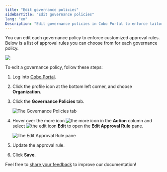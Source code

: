 ```yaml
---
title: "Edit governance policies"
sidebarTitle: "Edit governance policies"
lang: "en"
Description: "Edit governance policies in Cobo Portal to enforce tailored approval rules, enhancing compliance and operational efficiency."
---
```


You can edit each governance policy to enforce customized approval rules. Below is a list of approval rules you can choose from for each governance policy.

<img src="/en/images/organization/org4.svg" className="diagram"/>

To edit a governance policy, follow these steps:

1. Log into [Cobo Portal](https://portal.cobo.com/login).
2. Click the profile icon at the bottom left corner, and choose **Organization**.
3. Click the **Governance Policies** tab.

    <img src="/en/images/organization/overview.png" className="screenshot_full_screen" alt="The Governance Policies tab" />

4. Hover over the more icon <img src="/en/images/common/icon_more.svg" className="icon" alt="the more icon"></img> in the **Action** column and select <img src="/en/images/common/icon_edit.svg" className="icon" alt="the edit icon"></img> **Edit** to open the **Edit Approval Rule** pane.

    <img src="/en/images/organization/edit.png" className="screenshot_full_screen" alt="The Edit Approval Rule pane" />
    
5. Update the approval rule.
6. Click **Save**.

<Tip>Feel free to [share your feedback](https://forms.zohopublic.com/cobo/form/DocumentFeedbackForm/formperma/QvLOhxJv1_JMsJ-1dleZ8Itb_7rzN-LtgvsDdxosoVI?referrername=manuals) to improve our documentation!</Tip>